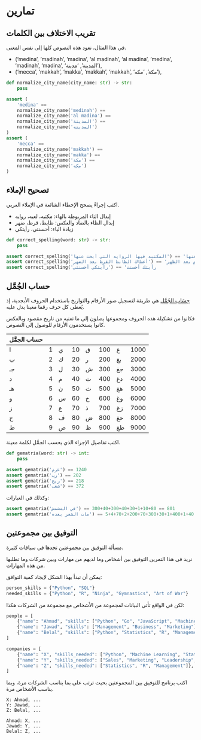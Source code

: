 # تمارين {.unnumbered}


## تقريب الاختلاف بين الكلمات

في هذا المثال، تعود هذه النصوص كلها إلى نفس المعنى.

- ('medina', 'madinah', 'madina', 'al madinah', 'al madina', 'medina', 'madinah', 'madina', 'المدينة', 'مدينة'),
- ('mecca', 'makkah', 'makka', 'makkah', 'makkah', 'مكة', 'مكه'),

```python
def normalize_city_name(city_name: str) -> str:
    pass
```

```python
assert (
    'medina' ==
    normalize_city_name('medinah') ==
    normalize_city_name('al madina') ==
    normalize_city_name('المدينة') ==
    normalize_city_name('المدينه')
)
assert (
    'mecca' ==
    normalize_city_name('makkah') ==
    normalize_city_name('makka') ==
    normalize_city_name('مكة') ==
    normalize_city_name('مكه')
)
```


## تصحيح الإملاء

اكتب إجراءً يصحح الإخطاء الشائعة في الإملاء العربي.

- إبدال التاء المربوطة بالهاء: مكتبه، لعبه، روايه
- إبدال الظاء بالضاد والعكس: ظابط، قرظ، ضهر
- زيادة الياء: أحسنتي، رأيتكي

```python
def correct_spelling(word: str) -> str:
    pass
```

```python
assert correct_spelling('المكتبه فيها الروايه التي أبحث عنها') == 'المكتبة فيها الرواية التي أبحث عنها'
assert correct_spelling('أعطاك الظابط القرظ بعد الضهر') == 'أعطاك الضابط القرض بعد الظهر'
assert correct_spelling('رأيتكي أحسنتي') == 'رأيتك أحسنت
```


## حساب الجُمَّل

[حِسَاب الجُمَّل](https://ar.wikipedia.org/wiki/%D8%AD%D8%B3%D8%A7%D8%A8_%D8%A7%D9%84%D8%AC%D9%85%D9%84) هي طريقة لتسجيل صور الأرقام والتواريخ باستخدام الحروف الأبجدية، إذ يُعطى كل حرف رقما معينا يدل عليه.

فكانوا من تشكيلة هذه الحروف ومجموعها يصلون إلى ما تعنيه من تاريخ مقصود وبالعكس كانوا يستخدمون الأرقام للوصول إلى النصوص.

| حساب الجمَّل |  |  |  |  |  |  |  |
| --- | --- | --- | --- | --- | --- | --- | --- |
| ا | 1 | ي | 10 | ق | 100 | غ | 1000 |
| ب | 2 | ك | 20 | ر | 200 | بغ | 2000 |
| جـ | 3 | ل | 30 | ش | 300 | جغ | 3000 |
| د | 4 | م | 40 | ت | 400 | دغ | 4000 |
| هـ | 5 | ن | 50 | ث | 500 | هغ | 5000 |
| و | 6 | س | 60 | خ | 600 | وغ | 6000 |
| ز | 7 | ع | 70 | ذ | 700 | زغ | 7000 |
| ح | 8 | ف | 80 | ض | 800 | حغ | 8000 |
| ط | 9 | ص | 90 | ظ | 900 | طغ | 9000 |

اكتب تفاصيل الإجراء الذي يحسب الجمَّل لكلمة معينة.

```python
def gematria(word: str) -> int:
    pass
```

```python
assert gematria('غرم') == 1240
assert gematria('رب') == 202
assert gematria('ريح') == 218
assert gematria('شعب') == 372
```

وكذلك في العبارات:

```python
assert gematria('في المشمش') == 801 == 80+10+1+30+40+300+40+300
assert gematria('مات الشعر بعده') == 1123 == 40+1+400+1+30+300+70+200+2+70+4+5
```


## التوفيق بين مجموعتين

مسألة التوفيق بين مجموعتين تجدها في سياقات كثيرة.

نريد في هذا التمرين التوفيق بين أشخاص وما لديهم من مهارات وبين شركات وما تطلبها من هذه المهارات.

يمكن أن تبدأ بهذا الشكل لإيجاد كمية التوافق:

```python
person_skills = {"Python", "SQL"}
needed_skills = {"Python", "R", "Ninja", "Gymnastics", "Art of War"}
```

لكن في الواقع تأتي البيانات لمجموعة من الأشخاص مع مجموعة من الشركات هكذا:

```python
people = [
    {"name": "Ahmad", "skills": ["Python", "Go", "JavaScript", "Machine Learning", "Statistics"]},
    {"name": "Jawad", "skills": ["Management", "Business", "Marketing"]},
    {"name": "Belal", "skills": ["Python", "Statistics", "R", "Management"]},
]

companies = [
    {"name": "X", "skills_needed": ["Python", "Machine Learning", "Statistics"]},
    {"name": "Y", "skills_needed": ["Sales", "Marketing", "Leadership", "Management"]},
    {"name": "Z", "skills_needed": ["Statistics", "R", "Management"]},
]
```

اكتب برنامج للتوفيق بين المجموعتين بحيث ترتب على بما يناسب الشركات مرة، وبما يناسب الأشخاص مرة.

```
X: Ahmad, ...
Y: Jawad, ...
Z: Belal, ...

Ahmad: X, ...
Jawad: Y, ...
Belal: Z, ...
```